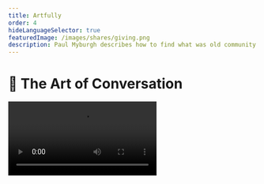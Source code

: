 ```yaml
---
title: Artfully
order: 4
hideLanguageSelector: true
featuredImage: /images/shares/giving.png
description: Paul Myburgh describes how to find what was old community in future form through horizontal conversation, deep listening and a fundamental approach to relationship.
---
```


# 💬 The Art of Conversation

<Video src="https://www.youtube-nocookie.com/embed/CCYw0QVoB_U" />

This documentary features Paul Myburgh, author of *The Bushmen Winter Has Come*, who spent seven years living with the !Gwi Kalahari Bushmen, exploring ancient conversation and being. 

## How does this fit into Kernel?

There are many important takeaways here for the conversations we will be having in Kernel and beyond. 

<Process>

**"The quality of listening determines the quality of speaking."**

"When people are listening, I'm compelled to speak more truth."

We should aspire to positive sum, horizontal conversations (9:14 in the video). 

<Box>

**Horizontal conversations:** interactive dialogue among peers. Participants share trust, living within the same context. Conversations continue and can be picked up tomorrow, or next week, or sometime later. Much more meaning is shared.

> "I have a lot of respect for people who think as they speak, and who pause to think and to attach **the meaning that matters**."

**Vertical conversations:** Each person speaks to get their point in — not building upon each other. It becomes a competition because you are thinking of what to say instead of listening. It doesn't allow one to hear, or to speak truthfully. Less meaning is shared.

</Box>

Asking better questions by listening more deeply

<Box>

What kinds of **speech** really carry **value**?

</Box>

</Process>

## Brief

> "We live in a world where it's become the fashion to just drop these cute one-liners at each other and think then that we know things. We ask questions without really wanting the answer - all we're seeking is a quick-fix; a conceptual solution to a curiosity that doesn't really matter because it's just a passing fancy. We don't live in a world where we have conversations about things that really matter! I mean endless explorations of the truth outside of ourselves..."

What is the truth outside yourself? How could you build open tools that encourage people to explore such ideas and connect in truly meaningful ways?

> "We have a thousand alternatives for every fundamental, and we spend much of our lives preoccupied with those alternatives. Our lives therefore tend to be far more **incidentally bound,** rather than **fundamentally related**. In this we express our separation: from the natural world, from the fundamentals, from the cosmos."

This is a profound linguistic play: we all find ourselves caught up in seemingly insignificant tasks which consistenly get in the way of that really profound thing you've been meaning to learn or do. Why is this? How can we move more of our daily existence into that which is not bound and imprisoned in trivialities, but rather fundamentally related to everything around us? Isn't that what a web does?

<Flash>

<Card>

Q: What kinds of conversations do we build together in Kernel?

A: Horizontal

</Card>

</Flash>


> "I missed **True Voice**". 

What is True Voice? Have you ever heard it?

> "People listen. There are pauses between speaking which are filled with thinking, and with understanding." 

How comfortable are you with silence? Is this actually not the measure of companionship - how comfortable the silences are?

> "Modern conversation doesn't give space for the words to settle in the listener \[...\] I have a lot of respect for people who think as they speak, and who pause to think and to attach **the meaning that matters**."

### The Thirst For Truth

How can you cultivate the space within yourself required to listen well? What does it really mean to attach conscious meaning to the words you say or write? How is this amplified when those words are executable code?

> "One's speaking must be shaped by the quality of the listener. So, when you're listening to me I am compelled to speak more sense. I am compelled to speak more truth. In a lot of modern conversations, no-one is listening, so no-one cares what they say [...] The quality of listening informs the quality of speaking."

How can we build tools and digital spaces which encourage high-quality listening, rather than just meaningless self-promotion?

> "You go beyond thirst and you understand that there is no such thing as thirst. You either have water, or you do not have water. And in between is nothing." 

What are the fictional longings in your life? How could you get to their opposite to see how hollow fear and longing really are?

### Old Gifts Anew

> "Modern humanity does not learn by being gifted. Our path is different. We're constituted to ask questions. For us, knowing is something that is achieved through effort, out of free will. The task of the modern human being is to clearly and definitively seek and find knowledge. Not cheap, conceptual information, but the knowledge of things themselves. I mean **perceptual knowledge.** Not quick ideas, but the actual knowledge of things. No free gifts, no quick fixes. Hard yards. Every human soul taking every single step."

Can you think back to moments in your life when you "just knew" something? What was the quality and texture of that knowing? How can we cultivate more of that in our lives, and how can we build products which help "every human soul take [even a] single step" closer to their own truths?

<Flash>

<Card>

Q: What is required to co-create horizontal conversations?

A: Clear listening.

</Card>

</Flash>

> "More and more I see the value of human conversation: the value of what arises between us when we speak in truth with what we have and what we seek. All of us. When I see this human conversation that **must** arise again, there is something more that is asked here. Which is that human beings begin to converse for ourselves, and with ourselves, so that we can - once again - **find what was old community in future form**. And that will only grow out of a conversation about that which we know, and that which we wish to know."

<InfoBlock>

<Box>

**Dialogue**

![David Bohm](/images/mod0-img/david_bohm_and_jiddu_krishnamurti.jpg)

David Bohm was one of the most significant theoretical physicists of the 20th Century. He was also a close friend of Jiddu Krishnamurti.

"With this common coherent consciousness we have a new kind of intelligence capable of thinking together. We have to begin with people who are open enough to start the dialogue."

<Aligner center>
<Button to="https://www.bohmdialogue.org/#bohmdialogue">Participate</Button>
</Aligner>

</Box>

</InfoBlock>
